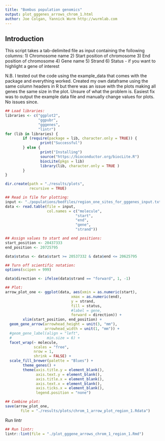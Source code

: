 ```yaml
---
title: "Bombus population genomics"
output: plot_gggenes_arrows_chrom_1.html
author: Joe Colgan, Yannick Wurm http://wurmlab.com
---
```


## Introduction
This script takes a tab-delimited file as input containing the following columns:
1) Chromosome name
2) Start position of chromosome
3) End position of chromosome
4) Gene name
5) Strand
6) Status - if you want to highlight a gene of interest

N.B. I tested out the code using the example_data that comes with the package and everything worked. Created my own dataframe using the same column headers in R but there was an issue with the plots making all genes
the same size in the plot. Unsure of what the problem is. Easiest fix
was to output the example data file and manually change values for plots. 
No issues since. 

```r
## Load libraries:
libraries <- c("ggplot2",
               "ggpubr",
               "gggenes",
               "lintr")
for (lib in libraries) {
        if (require(package = lib, character.only = TRUE)) {
                print("Successful")
        } else {
                print("Installing")
                source("https://bioconductor.org/biocLite.R")
                biocLite(pkgs = lib)
                library(lib, character.only = TRUE )
        }
}

dir.create(path = "./results/plots",
           recursive = TRUE)
```

```r
## Read in file for plotting:
input <- "./populations/bedfiles/region_one_sites_for_gggenes_input.txt"
data <- read.table(file = input,
                   col.names = c("molecule",
                                "start",
                                "end",
                                "gene",
                                "strand"))

## Assign values to start and end positions:
start_position <- 20437333
end_position <- 20725795

data$status <- data$start >= 20537332 & data$end <= 20625795

## Turn off scientific notation:
options(scipen = 999)

data$direction <- ifelse(data$strand == "forward", 1, -1)

## Plot:
arrow_plot_one <- ggplot(data, aes(xmin = as.numeric(start),
                              xmax = as.numeric(end),
                              y = strand,
                              fill = status,
                              #label = gene,
                              forward = direction)) +
        xlim(start_position, end_position) +
  geom_gene_arrow(arrowhead_height = unit(3, "mm"),
                  arrowhead_width = unit(1, "mm")) +
  #geom_gene_label(align = "left",
  #                min.size = 6) +
  facet_wrap(~ molecule,
             scales = "free",
             nrow = 1,
             shrink = FALSE) +
  scale_fill_brewer(palette = "Blues") +
        theme_genes() +
        theme(axis.title.y = element_blank(),
              axis.text.y = element_blank(),
              axis.title.x = element_blank(),
              axis.text.x = element_blank(),
              axis.ticks.x = element_blank(),
              legend.position = "none")

## Combine plot:
save(arrow_plot_one,
       file = "./results/plots/chrom_1_arrow_plot_region_1.Rdata")
```

Run lintr

```r
## Run lintr:
lintr::lint(file = "./plot_gggene_arrows_chrom_1_region_1.Rmd")
```

